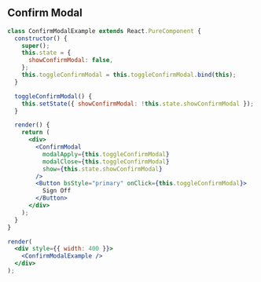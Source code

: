
## Confirm Modal

```jsx live=true
class ConfirmModalExample extends React.PureComponent {
  constructor() {
    super();
    this.state = {
      showConfirmModal: false,
    };
    this.toggleConfirmModal = this.toggleConfirmModal.bind(this);
  }

  toggleConfirmModal() {
    this.setState({ showConfirmModal: !this.state.showConfirmModal });
  }

  render() {
    return (
      <div>
        <ConfirmModal
          modalApply={this.toggleConfirmModal}
          modalClose={this.toggleConfirmModal}
          show={this.state.showConfirmModal}
        />
        <Button bsStyle="primary" onClick={this.toggleConfirmModal}>
          Sign Off
        </Button>
      </div>
    );
  }
}

render(
  <div style={{ width: 400 }}>
    <ConfirmModalExample />
  </div>
);
```

<Props componentName="ConfirmModal" />
